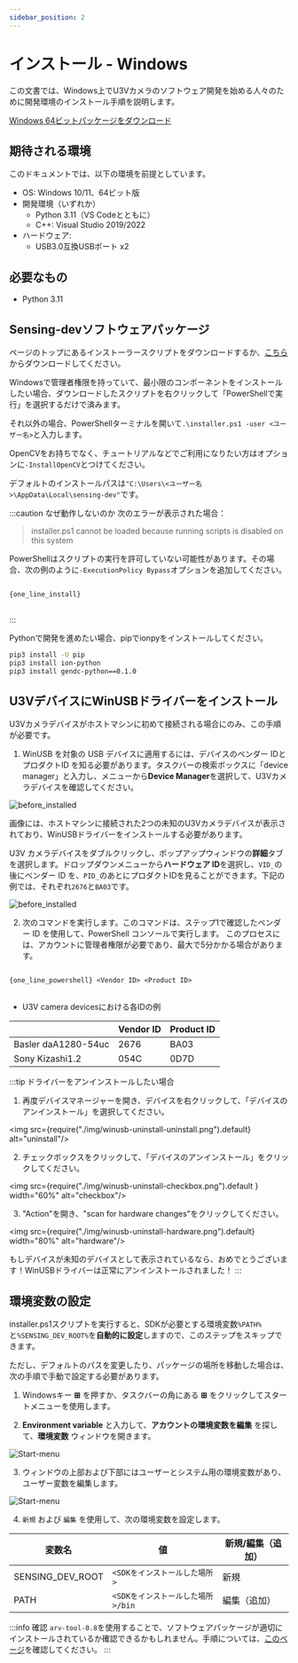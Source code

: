 ```yaml
---
sidebar_position: 2
---
```


# インストール - Windows
この文書では、Windows上でU3Vカメラのソフトウェア開発を始める人々のために開発環境のインストール手順を説明します。


<div class="jsx-section">
<div class="board">
<a class="card" href={latest_installer_URL}>Windows 64ビットパッケージをダウンロード</a>
</div></div>

## 期待される環境

このドキュメントでは、以下の環境を前提としています。

* OS: Windows 10/11、64ビット版
* 開発環境（いずれか）
    * Python 3.11（VS Codeとともに）
    * C++: Visual Studio 2019/2022
* ハードウェア:
    * USB3.0互換USBポート x2

## 必要なもの

* Python 3.11

## Sensing-devソフトウェアパッケージ

ページのトップにあるインストーラースクリプトをダウンロードするか、<a href={latest_installer_URL}>こちら</a>からダウンロードしてください。

<AddMsiInstructionIfLatest islatest={is_latest} version={latest_version}/>

Windowsで管理者権限を持っていて、最小限のコンポーネントをインストールしたい場合、ダウンロードしたスクリプトを右クリックして「PowerShellで実行」を選択するだけで済みます。

それ以外の場合、PowerShellターミナルを開いて`.\installer.ps1 -user <ユーザー名>`と入力します。

OpenCVをお持ちでなく、チュートリアルなどでご利用になりたい方はオプションに`-InstallOpenCV`とつけてください。

デフォルトのインストールパスは`"C:\Users\<ユーザー名>\AppData\Local\sensing-dev"`です。

:::caution なぜ動作しないのか
次のエラーが表示された場合：

> installer.ps1 cannot be loaded because running scripts is disabled on this system

PowerShellはスクリプトの実行を許可していない可能性があります。その場合、次の例のように`-ExecutionPolicy Bypass`オプションを追加してください。

<pre>
<code class="language-powershell">
{one_line_install}
</code>
</pre>
:::

Pythonで開発を進めたい場合、pipでionpyをインストールしてください。

```bash
pip3 install -U pip
pip3 install ion-python
pip3 install gendc-python==0.1.0
```


## U3VデバイスにWinUSBドライバーをインストール

U3Vカメラデバイスがホストマシンに初めて接続される場合にのみ、この手順が必要です。

1. WinUSB を対象の USB デバイスに適用するには、デバイスのベンダー IDとプロダクトID を知る必要があります。タスクバーの検索ボックスに「device manager」と入力し、メニューから**Device Manager**を選択して、U3Vカメラデバイスを確認してください。

![before_installed](./img/winusb-install-before_installed.png)

画像には、ホストマシンに接続された2つの未知のU3Vカメラデバイスが表示されており、WinUSBドライバーをインストールする必要があります。

U3V カメラデバイスをダブルクリックし、ポップアップウィンドウの**詳細**タブを選択します。ドロップダウンメニューから**ハードウェア ID**を選択し、`VID_`の後にベンダー ID を、`PID_`のあとにプロダクトIDを見ることができます。下記の例では、それぞれ`2676`と`BA03`です。

![before_installed](./img/winusb-install-vendorid.png)

2. 次のコマンドを実行します。このコマンドは、ステップ1で確認したベンダー ID を使用して、PowerShell コンソールで実行します。
このプロセスには、アカウントに管理者権限が必要であり、最大で5分かかる場合があります。

<pre>
<code class="language-powershell">
{one_line_powershell} &lt;Vendor ID&gt; &lt;Product ID&gt;
</code>
</pre>

* U3V camera devicesにおける各IDの例

|                     | Vendor ID | Product ID |
|---------------------|-----------|------------|
| Basler daA1280-54uc | 2676      | BA03       |
| Sony Kizashi1.2     | 054C      | 0D7D       |

:::tip ドライバーをアンインストールしたい場合

1. 再度デバイスマネージャーを開き、デバイスを右クリックして、「デバイスのアンインストール」を選択してください。

<img src={require("./img/winusb-uninstall-uninstall.png").default} alt="uninstall"/>

2. チェックボックスをクリックして、「デバイスのアンインストール」をクリックしてください。

<img src={require("./img/winusb-uninstall-checkbox.png").default } width="60%" alt="checkbox"/>

3. "Action"を開き、"scan for hardware changes"をクリックしてください。

<img src={require("./img/winusb-uninstall-hardware.png").default} width="80%" alt="hardware"/>

もしデバイスが未知のデバイスとして表示されているなら、おめでとうございます！WinUSBドライバーは正常にアンインストールされました！
:::


## 環境変数の設定

installer.ps1スクリプトを実行すると、SDKが必要とする環境変数`%PATH%`と`%SENSING_DEV_ROOT%`を**自動的に設定**しますので、このステップをスキップできます。

ただし、デフォルトのパスを変更したり、パッケージの場所を移動した場合は、次の手順で手動で設定する必要があります。

1. Windowsキー **&#8862;** を押すか、タスクバーの角にある **&#8862;** をクリックしてスタートメニューを使用します。

2. **Environment variable** と入力して、**アカウントの環境変数を編集** を探して、**環境変数** ウィンドウを開きます。

![Start-menu](./img/start-menu.png)

3. ウィンドウの上部および下部にはユーザーとシステム用の環境変数があり、ユーザー変数を編集します。

![Start-menu](./img/environment-variables.png)

4. `新規` および `編集` を使用して、次の環境変数を設定します。

| 変数名 | 値 | 新規/編集（追加） |
| --------   | ------- | ------- |
| SENSING_DEV_ROOT | `<SDKをインストールした場所>` | 新規 |
| PATH | `<SDKをインストールした場所>/bin` | 編集（追加） |

:::info 確認
`arv-tool-0.8`を使用することで、ソフトウェアパッケージが適切にインストールされているか確認できるかもしれません。手順については、[このページ](../external/aravis/arv-tools.md)を確認してください。
:::